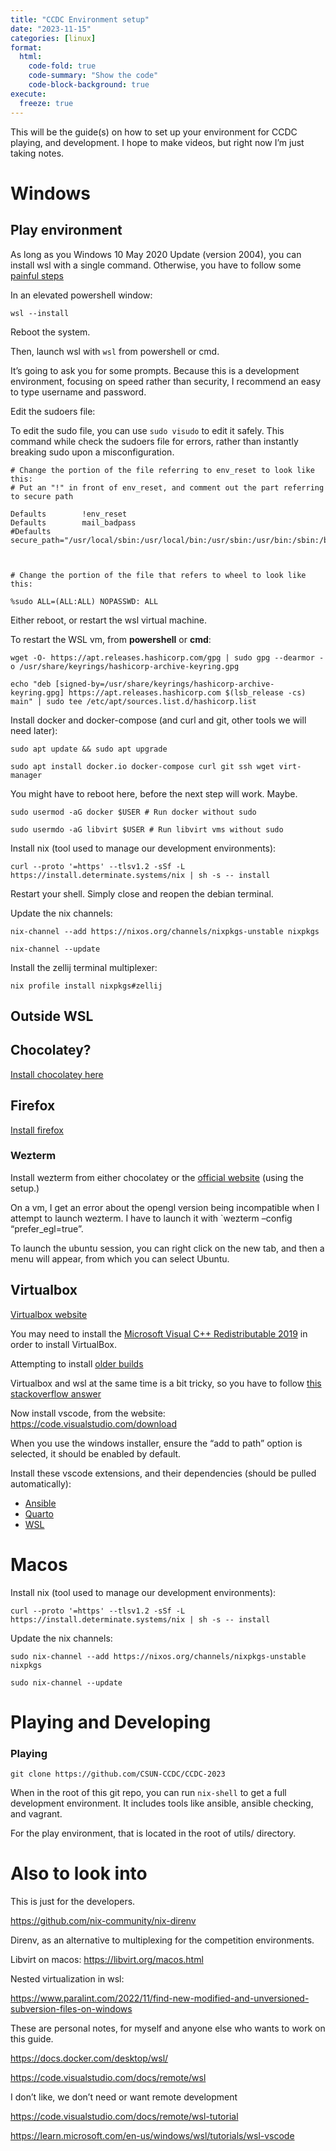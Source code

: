 ```yaml
---
title: "CCDC Environment setup"
date: "2023-11-15"
categories: [linux]
format:
  html:
    code-fold: true
    code-summary: "Show the code"
    code-block-background: true
execute:
  freeze: true
---
```


This will be the guide(s) on how to set up your environment for CCDC playing, and development. I hope to make videos, but right now I'm just taking notes.




# Windows

## Play environment

As long as you Windows 10 May 2020 Update (version 2004), you can install wsl with a single command. Otherwise, you have to follow some [painful steps](https://learn.microsoft.com/en-us/windows/wsl/install-manual)

In an elevated powershell window:

`wsl --install`

Reboot the system.

Then, launch wsl with `wsl` from powershell or cmd. 

It's going to ask you for some prompts. Because this is a development environment, focusing on speed rather than security, I recommend an easy to type username and password. 


Edit the sudoers file:

To edit the sudo file, you can use `sudo visudo` to edit it safely. This command while check the sudoers file for errors, rather than instantly breaking sudo upon a misconfiguration.

```.default
# Change the portion of the file referring to env_reset to look like this:
# Put an "!" in front of env_reset, and comment out the part referring to secure path

Defaults        !env_reset
Defaults        mail_badpass
#Defaults       secure_path="/usr/local/sbin:/usr/local/bin:/usr/sbin:/usr/bin:/sbin:/bin" 



# Change the portion of the file that refers to wheel to look like this:

%sudo ALL=(ALL:ALL) NOPASSWD: ALL
```

Either reboot, or restart the wsl virtual machine.

To restart the WSL vm, from **powershell** or **cmd**:


`wget -O- https://apt.releases.hashicorp.com/gpg | sudo gpg --dearmor -o /usr/share/keyrings/hashicorp-archive-keyring.gpg`

`echo "deb [signed-by=/usr/share/keyrings/hashicorp-archive-keyring.gpg] https://apt.releases.hashicorp.com $(lsb_release -cs) main" | sudo tee /etc/apt/sources.list.d/hashicorp.list`


Install docker and docker-compose (and curl and git, other tools we will need later):

`sudo apt update && sudo apt upgrade`

`sudo apt install docker.io docker-compose curl git ssh wget virt-manager`

You might have to reboot here, before the next step will work. Maybe.

`sudo usermod -aG docker $USER # Run docker without sudo`

`sudo usermdo -aG libvirt $USER # Run libvirt vms without sudo`


Install nix (tool used to manage our development environments):

`curl --proto '=https' --tlsv1.2 -sSf -L https://install.determinate.systems/nix | sh -s -- install`

Restart your shell. Simply close and reopen the debian terminal. 

Update the nix channels:

`nix-channel --add https://nixos.org/channels/nixpkgs-unstable nixpkgs`

`nix-channel --update`

Install the zellij terminal multiplexer:

`nix profile install nixpkgs#zellij`


## Outside WSL

## Chocolatey?

[Install chocolatey here](https://chocolatey.org/install#individual)


## Firefox

[Install firefox](https://www.mozilla.org/en-US/firefox/new/) 

### Wezterm

Install wezterm from either chocolatey or the [official website](https://wezfurlong.org/wezterm/install/windows.html) (using the setup.)


On a vm, I get an error about the opengl version being incompatible when I attempt to launch wezterm. I have to launch it with `wezterm --config "prefer_egl=true".

To launch the ubuntu session, you can right click on the new tab, and then a menu will appear, from which you can select Ubuntu. 

## Virtualbox

[Virtualbox website](https://www.virtualbox.org/wiki/Downloads)

You may need to install the [Microsoft Visual C++ Redistributable 2019](https://learn.microsoft.com/en-us/cpp/windows/latest-supported-vc-redist?view=msvc-170#visual-studio-2015-2017-2019-and-20220) in order to install VirtualBox. 

Attempting to install [older builds](https://www.virtualbox.org/wiki/Download_Old_Builds_6_1)

Virtualbox and wsl at the same time is a bit tricky, so you have to follow [this stackoverflow answer](https://stackoverflow.com/a/69896662)  


Now install vscode, from the website: <https://code.visualstudio.com/download>

When you use the windows installer, ensure the "add to path" option is selected, it should be enabled by default. 



Install these vscode extensions, and their dependencies (should be pulled automatically):

* [Ansible](https://marketplace.visualstudio.com/items?itemName=redhat.ansible)
* [Quarto](https://marketplace.visualstudio.com/items?itemName=quarto.quarto)
* [WSL](https://marketplace.visualstudio.com/items?itemName=ms-vscode-remote.remote-wsl)



# Macos

Install nix (tool used to manage our development environments):

`curl --proto '=https' --tlsv1.2 -sSf -L https://install.determinate.systems/nix | sh -s -- install`

Update the nix channels:

`sudo nix-channel --add https://nixos.org/channels/nixpkgs-unstable nixpkgs`

`sudo nix-channel --update`



# Playing and Developing

### Playing

`git clone https://github.com/CSUN-CCDC/CCDC-2023`

When in the root of this git repo, you can run `nix-shell` to get a full development environment. It includes tools like ansible, ansible checking, and vagrant. 

For the play environment, that is located in the root of utils/ directory. 




# Also to look into

This is just for the developers.

<https://github.com/nix-community/nix-direnv>

Direnv, as an alternative to multiplexing for the competition environments.


Libvirt on macos: <https://libvirt.org/macos.html>

Nested virtualization in wsl:

<https://www.paralint.com/2022/11/find-new-modified-and-unversioned-subversion-files-on-windows>

These are personal notes, for myself and anyone else who wants to work on this guide.

<https://docs.docker.com/desktop/wsl/>


<https://code.visualstudio.com/docs/remote/wsl>

I don't like, we don't need or want remote development

<https://code.visualstudio.com/docs/remote/wsl-tutorial>

<https://learn.microsoft.com/en-us/windows/wsl/tutorials/wsl-vscode>
